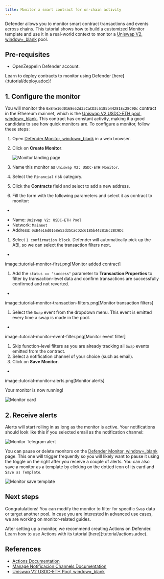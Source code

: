 ```yaml
---
title: Monitor a smart contract for on-chain activity
---
```


Defender allows you to monitor smart contract transactions and events across chains. This tutorial shows how to build a customized Monitor template and use it in a real-world context to monitor a [Uniswap V2, window=_blank](https://uniswap.org/) pool.

## Pre-requisites

* OpenZeppelin Defender account.

<Callout>
Learn to deploy contracts to monitor using Defender [here](:tutorial/deploy.adoc)!
</Callout>

## 1. Configure the monitor

You will monitor the `0xB4e16d0168e52d35CaCD2c6185b44281Ec28C9Dc` contract in the Ethereum mainnet, which is the [Uniswap V2 USDC-ETH pool, window=_blank](https://etherscan.io/address/0xB4e16d0168e52d35CaCD2c6185b44281Ec28C9Dc). This contract has constant activity, making it a good candidate to see how quick monitors are. To configure a monitor, follow these steps:

1. Open [Defender Monitor, window=_blank](https://defender.openzeppelin.com/v2/#/monitor) in a web browser.
2. Click on **Create Monitor**.

   ![Monitor landing page](/defender/tutorial-monitor-landing.png)
3. Name this monitor as `Uniswap V2: USDC-ETH Monitor`.
4. Select the `Financial` risk category.
5. Click the **Contracts** field and select to add a new address.
6. Fill the form with the following parameters and select it as contract to monitor:

+
* Name: `Uniswap V2: USDC-ETH Pool`
* Network: `Mainnet`
* Address: `0xB4e16d0168e52d35CaCD2c6185b44281Ec28C9Dc`

1. Select `1 confirmation block`. Defender will automatically pick up the ABI, so we can select the transaction filters next.

+
image::tutorial-monitor-first.png[Monitor added contract]

1. Add the `status == "success"` parameter to **Transaction Properties** to filter by transaction-level data and confirm transactions are successfully confirmed and not reverted.

+
image::tutorial-monitor-transaction-filters.png[Monitor transaction filters]

1. Select the `Swap` event from the dropdown menu. This event is emitted every time a swap is made in the pool.

+
image::tutorial-monitor-event-filter.png[Monitor event filter]

1. Skip function-level filters as you are already tracking all `Swap` events emitted from the contract. 
2. Select a notification channel of your choice (such as email).
3. Click on **Save Monitor**.

+
image::tutorial-monitor-alerts.png[Monitor alerts]

Your monitor is now running!

![Monitor card](/defender/tutorial-monitor-card.png)

## 2. Receive alerts

Alerts will start rolling in as long as the monitor is active. Your notifications should look like this if you selected email as the notification channel:

![Monitor Telegram alert](/defender/tutorial-monitor-receive.png)

You can pause or delete monitors on the [Defender Monitor, window=_blank](https://defender.openzeppelin.com/v2/#/monitor) page. This one will trigger frequently so you will likely want to pause it using the toggle on the right after you receive a couple of alerts. You can also save a monitor as a template by clicking on the dotted icon of its card and `Save as Template`.

![Monitor save template](/defender/tutorial-monitor-save-template.png)

## Next steps

Congratulations! You can modify the monitor to filter for specific `Swap` data or target another pool. In case you are interested in advanced use cases, we are working on monitor-related guides.

<Callout>
After setting up a monitor, we recommend creating Actions on Defender. Learn how to use Actions with its tutorial [here](:tutorial/actions.adoc).
</Callout>

## References

* [Actions Documentation](:module/actions.adoc)
* [Manage Notificacion Channels Documentation](:settings.adoc#notifications)
* [Uniswap V2 USDC-ETH Pool, window=_blank](https://etherscan.io/address/0xB4e16d0168e52d35CaCD2c6185b44281Ec28C9Dc)
